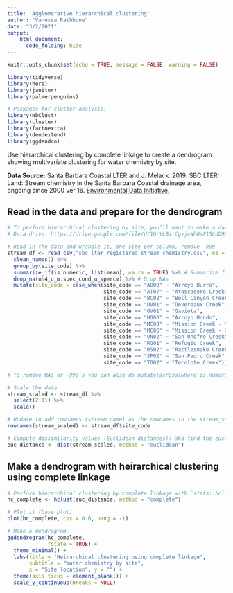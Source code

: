 ```yaml
---
title: 'Agglomerative hierarchical clustering'
author: "Vanessa Rathbone"
date: "3/2/2021"
output:
    html_document:
      code_folding: hide
---
```


```r
knitr::opts_chunk$set(echo = TRUE, message = FALSE, warning = FALSE)

library(tidyverse)
library(here)
library(janitor)
library(palmerpenguins)

# Packages for cluster analysis: 
library(NbClust)
library(cluster)
library(factoextra)
library(dendextend)
library(ggdendro)
```

Use hierarchical clustering by complete linkage to create a dendrogram showing multivariate clustering for water chemistry by site.

**Data Source:** Santa Barbara Coastal LTER and J. Melack. 2019. SBC LTER: Land: Stream chemistry in the Santa Barbara Coastal drainage area, ongoing since 2000 ver 16. [Environmental Data Initiative.](https://doi.org/10.6073/pasta/67a558a24ceed9a0a5bf5e46ab841174)

## Read in the data and prepare for the dendrogram
```r
# To perform hierarchical clustering by site, you’ll want to make a data frame that has a single summary row per site (e.g. based on means from all observations at that site), then calculate the euclidean distance before performing complete linkage agglomerative hierarchical clustering. 
# Data drive: https://drive.google.com/file/d/16rYLBi-CgvjcWhOsX1SLdD9HHUMP9m2l/view?usp=sharing

# Read in the data and wrangle it, one site per column, remove -999
stream_df <- read_csv("sbc_lter_registered_stream_chemistry.csv", na = c("-999", "NaN")) %>% # change -999 to NA
  clean_names() %>% 
  group_by(site_code) %>% 
  summarize_if(is.numeric, list(mean), na.rm = TRUE) %>% # Summarize for dendrogram
  drop_na(nh4_u_m:spec_cond_u_spercm) %>% # Drop NAs
  mutate(site_code = case_when(site_code == "AB00" ~ "Arroyo Burro",
                               site_code == "AT07" ~ "Atascadero Creek",
                               site_code == "BC02" ~ "Bell Canyon Creek",
                               site_code == "DV01" ~ "Devereaux Creek",
                               site_code == "GV01" ~ "Gaviota",
                               site_code == "HO00" ~ "Arroyo Hondo",
                               site_code == "MC00" ~ "Mission Creek - Montecito St",
                               site_code == "MC06" ~ "Mission Creek - Rocky Nook",
                               site_code == "ON02" ~ "San Onofre Creek",
                               site_code == "RG01" ~ "Refugio Creek",
                               site_code == "RS02" ~ "Rattlesnake Creek",
                               site_code == "SP02" ~ "San Pedro Creek",
                               site_code == "TO02" ~ "Tecolote Creek"))

# To remove NAs or -999's you can also do mutate(across(where(is.numeric)), na_if(., -999.0))

# Scale the data
stream_scaled <- stream_df %>% 
  select(2:11) %>% 
  scale()

# Update to add rownames (stream name) as the rownames in the stream_scaled df
rownames(stream_scaled) <- stream_df$site_code

# Compute dissimilarity values (Euclidean distances): aka find the euclidean distance to find the dissimilarity values
euc_distance <- dist(stream_scaled, method = "euclidean")

```

## Make a dendrogram with heirarchical clustering using complete linkage
```r

# Perform hierarchical clustering by complete linkage with `stats::hclust()`
hc_complete <- hclust(euc_distance, method = "complete")

# Plot it (base plot):
plot(hc_complete, cex = 0.6, hang = -1)

```

```r
# Make a dendrogram
ggdendrogram(hc_complete, 
             rotate = TRUE) +
  theme_minimal() +
  labs(title = "Heirarchical clustering using complete linkage", 
       subtitle = "Water chemistry by site", 
       x = "Site location", y = "") +
  theme(axis.ticks = element_blank()) +
  scale_y_continuous(breaks = NULL)

```


